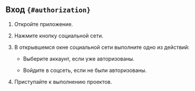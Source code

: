 ## Вход `{#authorization}`

1. Откройте приложение.

2. Нажмите кнопку социальной сети.

3. В открывшемся окне социальной сети выполните одно из действий:

    - Выберите аккаунт, если уже авторизованы.

    - Войдите в соцсеть, если не были авторизованы.

4. Приступайте к выполнению проектов.
